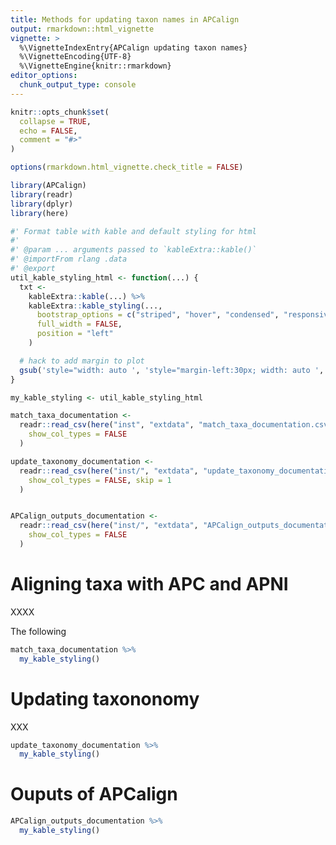 ```yaml
---
title: Methods for updating taxon names in APCalign
output: rmarkdown::html_vignette
vignette: >
  %\VignetteIndexEntry{APCalign updating taxon names}
  %\VignetteEncoding{UTF-8}
  %\VignetteEngine{knitr::rmarkdown}
editor_options:
  chunk_output_type: console
---
```


```r
knitr::opts_chunk$set(
  collapse = TRUE,
  echo = FALSE,
  comment = "#>"
)

options(rmarkdown.html_vignette.check_title = FALSE)

library(APCalign)
library(readr)
library(dplyr)
library(here)

#' Format table with kable and default styling for html
#'
#' @param ... arguments passed to `kableExtra::kable()`
#' @importFrom rlang .data
#' @export
util_kable_styling_html <- function(...) {
  txt <-
    kableExtra::kable(...) %>%
    kableExtra::kable_styling(...,
      bootstrap_options = c("striped", "hover", "condensed", "responsive"),
      full_width = FALSE,
      position = "left"
    )

  # hack to add margin to plot
  gsub('style="width: auto ', 'style="margin-left:30px; width: auto ', txt)
}

my_kable_styling <- util_kable_styling_html

match_taxa_documentation <-
  readr::read_csv(here("inst", "extdata", "match_taxa_documentation.csv"),
    show_col_types = FALSE
  )

update_taxonomy_documentation <-
  readr::read_csv(here("inst/", "extdata", "update_taxonomy_documentation.csv"),
    show_col_types = FALSE, skip = 1
  )


APCalign_outputs_documentation <-
  readr::read_csv(here("inst/", "extdata", "APCalign_outputs_documentation.csv"),
    show_col_types = FALSE
  )
```

# Aligning taxa with APC and APNI

XXXX

The following 

```r
match_taxa_documentation %>%
  my_kable_styling()
```


# Updating taxononomy

XXX
```r
update_taxonomy_documentation %>%
  my_kable_styling()
```

# Ouputs of APCalign

```r
APCalign_outputs_documentation %>%
  my_kable_styling()
```
